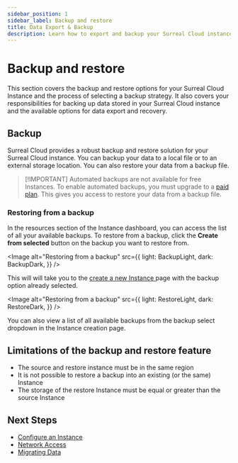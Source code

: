 ```yaml
---
sidebar_position: 1
sidebar_label: Backup and restore
title: Data Export & Backup
description: Learn how to export and backup your Surreal Cloud instance data for external storage and disaster recovery.
---
```



# Backup and restore

This section covers the backup and restore options for your Surreal Cloud Instance and the process of selecting a backup strategy. It also covers your responsibilities for backing up data stored in your Surreal Cloud instance and the available options for data export and recovery.

## Backup

Surreal Cloud provides a robust backup and restore solution for your Surreal Cloud instance. You can backup your data to a local file or to an external storage location. You can also restore your data from a backup file.

> \[!IMPORTANT]
> Automated backups are not available for free Instances. To enable automated backups, you must upgrade to a [paid plan](/pricing). This gives you access to restore your data from a backup file.

### Restoring from a backup

In the resources section of the Instance dashboard, you can access the list of all your available backups. To restore from a backup, click the **Create from selected** button on the backup you want to restore from.

<Image
  alt="Restoring from a backup"
  src={{ 
light: BackupLight,
dark: BackupDark,
}}
/>

This will will take you to the [create a new Instance ](/docs/cloud/getting-started/create-an-instance#create-from-selected) page with the backup option already selected.

<Image
  alt="Restoring from a backup"
  src={{ 
light: RestoreLight,
dark: RestoreDark,
}}
/>

You can also view a list of all available backups from the backup select dropdown in the Instance creation page.

## Limitations of the backup and restore feature

- The source and restore instance must be in the same region
- It is not possible to restore a backup into an existing (or the same) Instance
- The storage of the restore Instance must be equal or greater than the source Instance

## Next Steps

- [Configure an Instance](/docs/cloud/advanced-topics/configure-an-instance)
- [Network Access](/docs/cloud/advanced-topics/network-access)
- [Migrating Data](/docs/cloud/advanced-topics/migrating-data)
